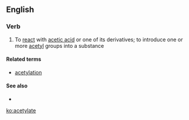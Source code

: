 ==English==

===Verb===
{{en-verb|acetylat|ing}}

# {{chemistry}} To [[react]] with [[acetic acid]] or one of its derivatives; to introduce one or more [[acetyl]] groups into a substance

====Related terms====
*[[acetylation]]

====See also====
*{{pedialite|Acetyl}}

[[ko:acetylate]]